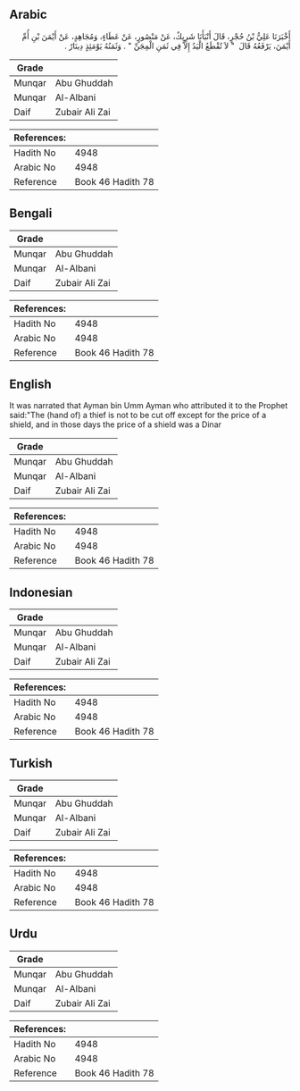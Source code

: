 ## Arabic


<div dir="rtl" lang="ar" style={{fontSize:'larger',backgroundColor:'#f8f9fa',padding:20}}>
أَخْبَرَنَا عَلِيُّ بْنُ حُجْرٍ، قَالَ أَنْبَأَنَا شَرِيكٌ، عَنْ مَنْصُورٍ، عَنْ عَطَاءٍ، وَمُجَاهِدٍ، عَنْ أَيْمَنَ بْنِ أُمِّ أَيْمَنَ، يَرْفَعُهُ قَالَ ‏ "‏ لاَ تُقْطَعُ الْيَدُ إِلاَّ فِي ثَمَنِ الْمِجَنِّ ‏"‏ ‏.‏ وَثَمَنُهُ يَوْمَئِذٍ دِينَارٌ ‏.‏
</div>
<div style={{backgroundColor:'#f8f9fa',padding:20, marginBottom: 10}}><table> <thead> <tr> <th>Grade</th> <th></th> </tr> </thead> <tbody> <tr><td>Munqar</td><td>Abu Ghuddah</td></tr><tr><td>Munqar</td><td>Al-Albani</td></tr><tr><td>Daif</td><td>Zubair Ali Zai</td></tr></tbody></table><table> <thead> <tr> <th>References:</th> <th></th> </tr> </thead> <tbody><tr><td>Hadith No</td><td>4948</td></tr><tr><td>Arabic No</td><td>4948</td></tr><tr><td>Reference</td><td>Book 46 Hadith 78</td></tr></tbody></table></div>

## Bengali


<div dir="ltr" lang="bn" style={{fontSize:'larger',backgroundColor:'#f8f9fa',padding:20}}>

</div>
<div style={{backgroundColor:'#f8f9fa',padding:20, marginBottom: 10}}><table> <thead> <tr> <th>Grade</th> <th></th> </tr> </thead> <tbody> <tr><td>Munqar</td><td>Abu Ghuddah</td></tr><tr><td>Munqar</td><td>Al-Albani</td></tr><tr><td>Daif</td><td>Zubair Ali Zai</td></tr></tbody></table><table> <thead> <tr> <th>References:</th> <th></th> </tr> </thead> <tbody><tr><td>Hadith No</td><td>4948</td></tr><tr><td>Arabic No</td><td>4948</td></tr><tr><td>Reference</td><td>Book 46 Hadith 78</td></tr></tbody></table></div>

## English


<div dir="ltr" lang="en" style={{fontSize:'larger',backgroundColor:'#f8f9fa',padding:20}}>
It was narrated that Ayman bin Umm Ayman who attributed it to the Prophet said:"The (hand of) a thief is not to be cut off except for the price of a shield, and in those days the price of a shield was a Dinar
</div>
<div style={{backgroundColor:'#f8f9fa',padding:20, marginBottom: 10}}><table> <thead> <tr> <th>Grade</th> <th></th> </tr> </thead> <tbody> <tr><td>Munqar</td><td>Abu Ghuddah</td></tr><tr><td>Munqar</td><td>Al-Albani</td></tr><tr><td>Daif</td><td>Zubair Ali Zai</td></tr></tbody></table><table> <thead> <tr> <th>References:</th> <th></th> </tr> </thead> <tbody><tr><td>Hadith No</td><td>4948</td></tr><tr><td>Arabic No</td><td>4948</td></tr><tr><td>Reference</td><td>Book 46 Hadith 78</td></tr></tbody></table></div>

## Indonesian


<div dir="ltr" lang="id" style={{fontSize:'larger',backgroundColor:'#f8f9fa',padding:20}}>

</div>
<div style={{backgroundColor:'#f8f9fa',padding:20, marginBottom: 10}}><table> <thead> <tr> <th>Grade</th> <th></th> </tr> </thead> <tbody> <tr><td>Munqar</td><td>Abu Ghuddah</td></tr><tr><td>Munqar</td><td>Al-Albani</td></tr><tr><td>Daif</td><td>Zubair Ali Zai</td></tr></tbody></table><table> <thead> <tr> <th>References:</th> <th></th> </tr> </thead> <tbody><tr><td>Hadith No</td><td>4948</td></tr><tr><td>Arabic No</td><td>4948</td></tr><tr><td>Reference</td><td>Book 46 Hadith 78</td></tr></tbody></table></div>

## Turkish


<div dir="ltr" lang="tr" style={{fontSize:'larger',backgroundColor:'#f8f9fa',padding:20}}>

</div>
<div style={{backgroundColor:'#f8f9fa',padding:20, marginBottom: 10}}><table> <thead> <tr> <th>Grade</th> <th></th> </tr> </thead> <tbody> <tr><td>Munqar</td><td>Abu Ghuddah</td></tr><tr><td>Munqar</td><td>Al-Albani</td></tr><tr><td>Daif</td><td>Zubair Ali Zai</td></tr></tbody></table><table> <thead> <tr> <th>References:</th> <th></th> </tr> </thead> <tbody><tr><td>Hadith No</td><td>4948</td></tr><tr><td>Arabic No</td><td>4948</td></tr><tr><td>Reference</td><td>Book 46 Hadith 78</td></tr></tbody></table></div>

## Urdu


<div dir="rtl" lang="ur" style={{fontSize:'larger',backgroundColor:'#f8f9fa',padding:20}}>

</div>
<div style={{backgroundColor:'#f8f9fa',padding:20, marginBottom: 10}}><table> <thead> <tr> <th>Grade</th> <th></th> </tr> </thead> <tbody> <tr><td>Munqar</td><td>Abu Ghuddah</td></tr><tr><td>Munqar</td><td>Al-Albani</td></tr><tr><td>Daif</td><td>Zubair Ali Zai</td></tr></tbody></table><table> <thead> <tr> <th>References:</th> <th></th> </tr> </thead> <tbody><tr><td>Hadith No</td><td>4948</td></tr><tr><td>Arabic No</td><td>4948</td></tr><tr><td>Reference</td><td>Book 46 Hadith 78</td></tr></tbody></table></div>